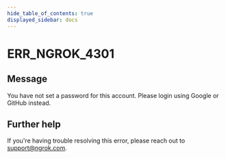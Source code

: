 ```yaml
---
hide_table_of_contents: true
displayed_sidebar: docs
---
```



# ERR_NGROK_4301

## Message

You have not set a password for this account. Please login using Google or GitHub instead.

<ErrorDetails error="err_ngrok_4301" />

## Further help

If you're having trouble resolving this error, please reach out to [support@ngrok.com](mailto:support@ngrok.com?subject=Help%20with%20ERR_NGROK_4301).
